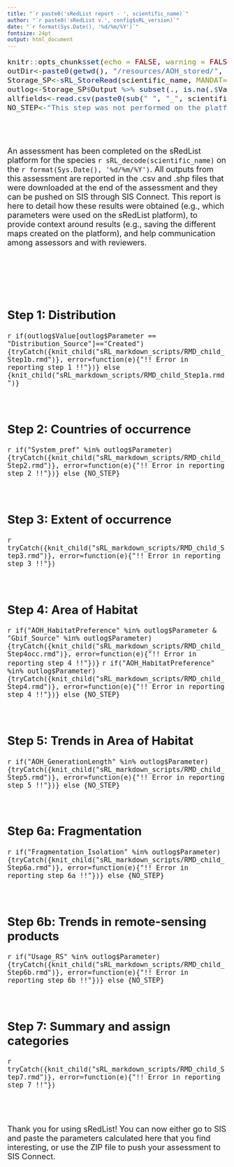 ```yaml
---
title: "`r paste0('sRedList report - ', scientific_name)`"
author: "`r paste0('sRedList v.', config$sRL_version)`"
date: "`r format(Sys.Date(), '%d/%m/%Y')`"
fontsize: 24pt
output: html_document
---
```



<font size="4">
```r
knitr::opts_chunk$set(echo = FALSE, warning = FALSE, message = FALSE)
outDir<-paste0(getwd(), "/resources/AOH_stored/", sub(" ", "_", sRL_decode(scientific_name)))
Storage_SP<-sRL_StoreRead(scientific_name, MANDAT=1)
outlog<-Storage_SP$Output %>% subset(., is.na(.$Value)==F)
allfields<-read.csv(paste0(sub(" ", "_", scientific_name), "_sRedList/allfields.csv"))
NO_STEP<-"This step was not performed on the platform."
```
<br><br>

An assessment has been completed on the sRedList platform for the species `r sRL_decode(scientific_name)` on the `r format(Sys.Date(), '%d/%m/%Y')`. All outputs from this assessment are reported in the .csv and .shp files that were downloaded at the end of the assessment and they can be pushed on SIS through SIS Connect. This report is here to detail how these results were obtained (e.g., which parameters were used on the sRedList platform), to provide context around results (e.g., saving the different maps created on the platform), and help communication among assessors and with reviewers.

<br><br><br><br>



## Step 1: Distribution
`r if(outlog$Value[outlog$Parameter == "Distribution_Source"]=="Created"){tryCatch({knit_child("sRL_markdown_scripts/RMD_child_Step1b.rmd")}, error=function(e){"!! Error in reporting step 1 !!"})} else {knit_child("sRL_markdown_scripts/RMD_child_Step1a.rmd")}`
<br><br><br>


## Step 2: Countries of occurrence
`r if("System_pref" %in% outlog$Parameter){tryCatch({knit_child("sRL_markdown_scripts/RMD_child_Step2.rmd")}, error=function(e){"!! Error in reporting step 2 !!"})} else {NO_STEP}`
<br><br><br>


## Step 3: Extent of occurrence
`r tryCatch({knit_child("sRL_markdown_scripts/RMD_child_Step3.rmd")}, error=function(e){"!! Error in reporting step 3 !!"})`
<br><br><br>


## Step 4: Area of Habitat
`r if("AOH_HabitatPreference" %in% outlog$Parameter & "Gbif_Source" %in% outlog$Parameter){tryCatch({knit_child("sRL_markdown_scripts/RMD_child_Step4occ.rmd")}, error=function(e){"!! Error in reporting step 4 !!"})}`
`r if("AOH_HabitatPreference" %in% outlog$Parameter){tryCatch({knit_child("sRL_markdown_scripts/RMD_child_Step4.rmd")}, error=function(e){"!! Error in reporting step 4 !!"})} else {NO_STEP}`
<br><br><br>


## Step 5: Trends in Area of Habitat
`r if("AOH_GenerationLength" %in% outlog$Parameter){tryCatch({knit_child("sRL_markdown_scripts/RMD_child_Step5.rmd")}, error=function(e){"!! Error in reporting step 5 !!"})} else {NO_STEP}`
<br><br><br>


## Step 6a: Fragmentation
`r if("Fragmentation_Isolation" %in% outlog$Parameter){tryCatch({knit_child("sRL_markdown_scripts/RMD_child_Step6a.rmd")}, error=function(e){"!! Error in reporting step 6a !!"})} else {NO_STEP}`
<br><br><br>


## Step 6b: Trends in remote-sensing products
`r if("Usage_RS" %in% outlog$Parameter){tryCatch({knit_child("sRL_markdown_scripts/RMD_child_Step6b.rmd")}, error=function(e){"!! Error in reporting step 6b !!"})} else {NO_STEP}`
<br><br><br>


## Step 7: Summary and assign categories
`r tryCatch({knit_child("sRL_markdown_scripts/RMD_child_Step7.rmd")}, error=function(e){"!! Error in reporting step 7 !!"})`


<br><br><br>
Thank you for using sRedList! You can now either go to SIS and paste the parameters calculated here that you find interesting, or use the ZIP file to push your assessment to SIS Connect.

</font>
